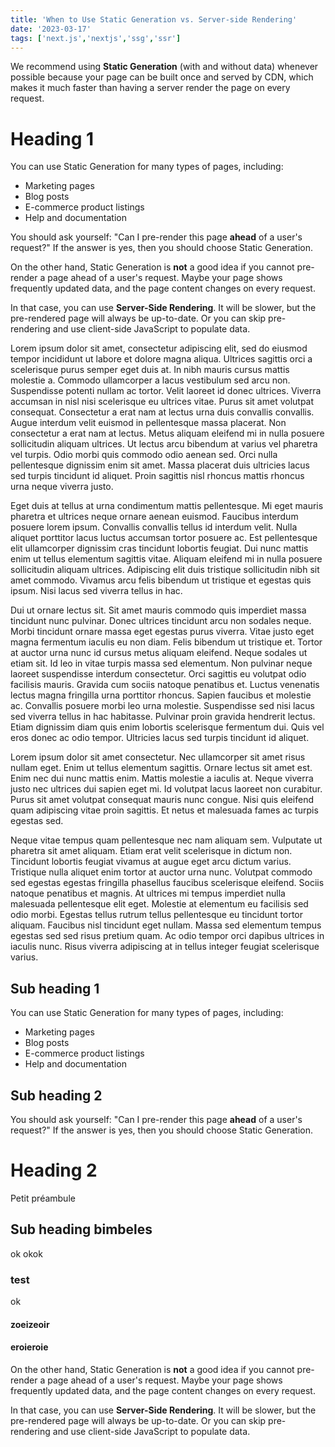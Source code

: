 ```yaml
---
title: 'When to Use Static Generation vs. Server-side Rendering'
date: '2023-03-17'
tags: ['next.js','nextjs','ssg','ssr']
---
```


We recommend using **Static Generation** (with and without data) whenever possible because your page can be built once and served by CDN, which makes it much faster than having a server render the page on every request.

# Heading 1

You can use Static Generation for many types of pages, including:

- Marketing pages
- Blog posts
- E-commerce product listings
- Help and documentation

You should ask yourself: "Can I pre-render this page **ahead** of a user's request?" If the answer is yes, then you should choose Static Generation.

On the other hand, Static Generation is **not** a good idea if you cannot pre-render a page ahead of a user's request. Maybe your page shows frequently updated data, and the page content changes on every request.

In that case, you can use **Server-Side Rendering**. It will be slower, but the pre-rendered page will always be up-to-date. Or you can skip pre-rendering and use client-side JavaScript to populate data.

Lorem ipsum dolor sit amet, consectetur adipiscing elit, sed do eiusmod tempor incididunt ut labore et dolore magna aliqua. Ultrices sagittis orci a scelerisque purus semper eget duis at. In nibh mauris cursus mattis molestie a. Commodo ullamcorper a lacus vestibulum sed arcu non. Suspendisse potenti nullam ac tortor. Velit laoreet id donec ultrices. Viverra accumsan in nisl nisi scelerisque eu ultrices vitae. Purus sit amet volutpat consequat. Consectetur a erat nam at lectus urna duis convallis convallis. Augue interdum velit euismod in pellentesque massa placerat. Non consectetur a erat nam at lectus. Metus aliquam eleifend mi in nulla posuere sollicitudin aliquam ultrices. Ut lectus arcu bibendum at varius vel pharetra vel turpis. Odio morbi quis commodo odio aenean sed. Orci nulla pellentesque dignissim enim sit amet. Massa placerat duis ultricies lacus sed turpis tincidunt id aliquet. Proin sagittis nisl rhoncus mattis rhoncus urna neque viverra justo.

Eget duis at tellus at urna condimentum mattis pellentesque. Mi eget mauris pharetra et ultrices neque ornare aenean euismod. Faucibus interdum posuere lorem ipsum. Convallis convallis tellus id interdum velit. Nulla aliquet porttitor lacus luctus accumsan tortor posuere ac. Est pellentesque elit ullamcorper dignissim cras tincidunt lobortis feugiat. Dui nunc mattis enim ut tellus elementum sagittis vitae. Aliquam eleifend mi in nulla posuere sollicitudin aliquam ultrices. Adipiscing elit duis tristique sollicitudin nibh sit amet commodo. Vivamus arcu felis bibendum ut tristique et egestas quis ipsum. Nisi lacus sed viverra tellus in hac.

Dui ut ornare lectus sit. Sit amet mauris commodo quis imperdiet massa tincidunt nunc pulvinar. Donec ultrices tincidunt arcu non sodales neque. Morbi tincidunt ornare massa eget egestas purus viverra. Vitae justo eget magna fermentum iaculis eu non diam. Felis bibendum ut tristique et. Tortor at auctor urna nunc id cursus metus aliquam eleifend. Neque sodales ut etiam sit. Id leo in vitae turpis massa sed elementum. Non pulvinar neque laoreet suspendisse interdum consectetur. Orci sagittis eu volutpat odio facilisis mauris. Gravida cum sociis natoque penatibus et. Luctus venenatis lectus magna fringilla urna porttitor rhoncus. Sapien faucibus et molestie ac. Convallis posuere morbi leo urna molestie. Suspendisse sed nisi lacus sed viverra tellus in hac habitasse. Pulvinar proin gravida hendrerit lectus. Etiam dignissim diam quis enim lobortis scelerisque fermentum dui. Quis vel eros donec ac odio tempor. Ultricies lacus sed turpis tincidunt id aliquet.

Lorem ipsum dolor sit amet consectetur. Nec ullamcorper sit amet risus nullam eget. Enim ut tellus elementum sagittis. Ornare lectus sit amet est. Enim nec dui nunc mattis enim. Mattis molestie a iaculis at. Neque viverra justo nec ultrices dui sapien eget mi. Id volutpat lacus laoreet non curabitur. Purus sit amet volutpat consequat mauris nunc congue. Nisi quis eleifend quam adipiscing vitae proin sagittis. Et netus et malesuada fames ac turpis egestas sed.

Neque vitae tempus quam pellentesque nec nam aliquam sem. Vulputate ut pharetra sit amet aliquam. Etiam erat velit scelerisque in dictum non. Tincidunt lobortis feugiat vivamus at augue eget arcu dictum varius. Tristique nulla aliquet enim tortor at auctor urna nunc. Volutpat commodo sed egestas egestas fringilla phasellus faucibus scelerisque eleifend. Sociis natoque penatibus et magnis. At ultrices mi tempus imperdiet nulla malesuada pellentesque elit eget. Molestie at elementum eu facilisis sed odio morbi. Egestas tellus rutrum tellus pellentesque eu tincidunt tortor aliquam. Faucibus nisl tincidunt eget nullam. Massa sed elementum tempus egestas sed sed risus pretium quam. Ac odio tempor orci dapibus ultrices in iaculis nunc. Risus viverra adipiscing at in tellus integer feugiat scelerisque varius. 

## Sub heading 1

You can use Static Generation for many types of pages, including:

- Marketing pages
- Blog posts
- E-commerce product listings
- Help and documentation

## Sub heading 2

You should ask yourself: "Can I pre-render this page **ahead** of a user's request?" If the answer is yes, then you should choose Static Generation.

<CustomImage src="https://raw.githubusercontent.com/gitdagray/test-blogposts/main/images/ssg-benefits.PNG" alt="ChatGPT provides the benefits of Static-Site Generation" />

# Heading 2

Petit préambule

## Sub heading bimbeles

ok okok

### test
ok

#### zoeizeoir

#### eroieroie 

On the other hand, Static Generation is **not** a good idea if you cannot pre-render a page ahead of a user's request. Maybe your page shows frequently updated data, and the page content changes on every request.

In that case, you can use **Server-Side Rendering**. It will be slower, but the pre-rendered page will always be up-to-date. Or you can skip pre-rendering and use client-side JavaScript to populate data.